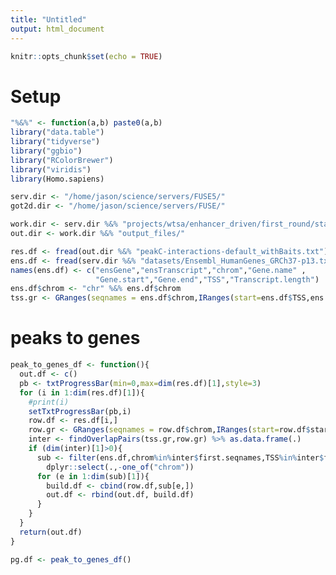 ```yaml
---
title: "Untitled"
output: html_document
---
```


```r
knitr::opts_chunk$set(echo = TRUE)
```

# Setup 

```r

"%&%" <- function(a,b) paste0(a,b)
library("data.table")
library("tidyverse")
library("ggbio")
library("RColorBrewer")
library("viridis")
library(Homo.sapiens)

serv.dir <- "/home/jason/science/servers/FUSE5/"
got2d.dir <- "/home/jason/science/servers/FUSE/" 

work.dir <- serv.dir %&% "projects/wtsa/enhancer_driven/first_round/statistical_anlayses/"
out.dir <- work.dir %&% "output_files/"

res.df <- fread(out.dir %&% "peakC-interactions-default_withBaits.txt")
ens.df <- fread(serv.dir %&% "datasets/Ensembl_HumanGenes_GRCh37-p13.txt")
names(ens.df) <- c("ensGene","ensTranscript","chrom","Gene.name" ,
                   "Gene.start","Gene.end","TSS","Transcript.length")
ens.df$chrom <- "chr" %&% ens.df$chrom
tss.gr <- GRanges(seqnames = ens.df$chrom,IRanges(start=ens.df$TSS,ens.df$TSS))

```

# peaks to genes 

```r

peak_to_genes_df <- function(){
  out.df <- c()
  pb <- txtProgressBar(min=0,max=dim(res.df)[1],style=3)
  for (i in 1:dim(res.df)[1]){
    #print(i)
    setTxtProgressBar(pb,i)
    row.df <- res.df[i,]
    row.gr <- GRanges(seqnames = row.df$chrom,IRanges(start=row.df$start,end=row.df$end))
    inter <- findOverlapPairs(tss.gr,row.gr) %>% as.data.frame(.)
    if (dim(inter)[1]>0){
      sub <- filter(ens.df,chrom%in%inter$first.seqnames,TSS%in%inter$first.start) %>% 
        dplyr::select(.,-one_of("chrom"))
      for (e in 1:dim(sub)[1]){
        build.df <- cbind(row.df,sub[e,])
        out.df <- rbind(out.df, build.df)
      }
    }
  } 
  return(out.df)
}


```


```r

pg.df <- peak_to_genes_df()

```


